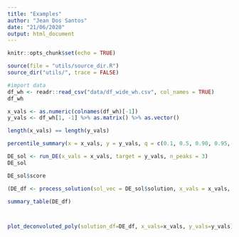 ```yaml
---
title: "Examples"
author: "Jean Dos Santos"
date: "21/06/2020"
output: html_document
---
```


```r
knitr::opts_chunk$set(echo = TRUE)
```


```r
source(file = "utils/source_dir.R")
source_dir("utils/", trace = FALSE)
```


```r
#import data
df_wh <- readr::read_csv("data/df_wide_wh.csv", col_names = TRUE)
df_wh
```


```r
x_vals <- as.numeric(colnames(df_wh)[-1])
y_vals <- df_wh[1, -1] %>% as.matrix() %>% as.vector()

length(x_vals) == length(y_vals)

percentile_summary(x = x_vals, y = y_vals, q = c(0.1, 0.5, 0.90, 0.95, 0.99), return_df = TRUE)
```



```r
DE_sol <- run_DE(x_vals = x_vals, target = y_vals, n_peaks = 3)
DE_sol

DE_sol$score

(DE_df <- process_solution(sol_vec = DE_sol$solution, x_vals = x_vals, names_vec = NULL))

summary_table(DE_df)



plot_deconvoluted_poly(solution_df=DE_df, x_vals=x_vals, y_vals=y_vals)
```

































